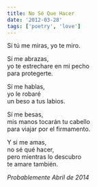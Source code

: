 ```yaml
---
title: No Sé Que Hacer
date: '2012-03-28'
tags: ['poetry', 'love']
---
```


<div className="italic">
Sí tú me miras, yo te miro.<br/>

Sí me abrazas,<br/>
yo te estrechare en mi pecho<br/>
para protegerte.<br/>

Sí me hablas,<br/>
yo le robaré<br/>
un beso a tus labios.<br/>

Sí me besas,<br/>
mis manos tocarán tu cabello<br/>
para viajar por el firmamento.<br/>
 
Y si me amas,<br/>
no sé qué hacer,<br/>
pero mientras lo descubro<br/>
te amare también.<br/>
</div>

*Probablemente Abril de 2014*